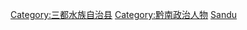 [[Category:三都水族自治县|Category:三都水族自治县]]
[[Category:黔南政治人物|Category:黔南政治人物]]
[[Category:中华人民共和国贵州省县长|Sandu]]